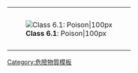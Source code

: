 {| cellspacing="0" style="height: 100px; border: solid {{{bordercolor|black}}} 1px; color: black; background: {{{color1|white}}};" width=99%
|-
| rowspan=2 style="padding: 2pt; height: 100px; background: {{{color2|white}}};" | [[Image:HAZMAT Class 6-1 Poison.png|'''Class 6.1''': Poison|100px]]
|-
| align=center | {{{text|'''6.1'''：毒性物質}}}
|}<noinclude>
[[Category:危險物質模板]]
</noinclude>